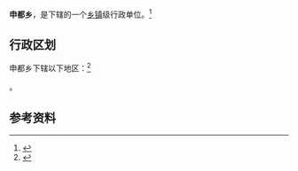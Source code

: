 {{中国乡级行政区|62/11/26/207/000}}

'''申都乡'''，是{{PRC admin/fullname|62/11/26/207/000|3}}下辖的一个[[乡镇|乡镇]]级行政单位。<ref>{{PRC admin/ref sgc|{{PRC admin/parent|62/11/26/207/000}}}}</ref>

== 行政区划 ==

申都乡下辖以下地区：<ref>{{PRC admin/ref sgc|62/11/26/207/000}}</ref>

{{PRC admin/children|62/11/26/207/000}}。

== 参考资料 ==

{{reflist}}

{{行政区划小作品}}
{{PRC admin/navcat|62/11/26/207/000}}